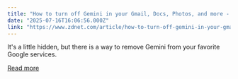 ```yaml
---
title: "How to turn off Gemini in your Gmail, Docs, Photos, and more - it's easy to opt out"
date: "2025-07-16T16:06:56.000Z"
link: "https://www.zdnet.com/article/how-to-turn-off-gemini-in-your-gmail-docs-photos-and-more-its-easy-to-opt-out/"
---
```


It's a little hidden, but there is a way to remove Gemini from your favorite Google services.

[Read more](https://www.zdnet.com/article/how-to-turn-off-gemini-in-your-gmail-docs-photos-and-more-its-easy-to-opt-out/)

